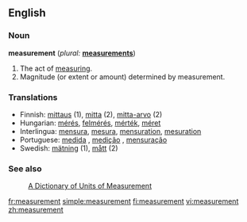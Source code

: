 ==English==

===Noun===
'''measurement'''  (''plural:'' '''[[measurements]]''')
# The act of [[measure|measuring]].
# Magnitude (or extent or amount) determined by measurement.

===Translations===
*Finnish: [[mittaus]] (1), [[mitta]] (2), [[mitta-arvo]] (2)
*Hungarian: [[mérés]], [[felmérés]], [[mérték]], [[méret]]
*Interlingua: [[mensura]], [[mesura]], [[mensuration]], [[mesuration]]
*Portuguese: [[medida]] {{f}}, [[medição]] {{f}}, [[mensuração]] {{f}}
*Swedish: [[mätning]] {{c}} (1), [[mått]] (2)

===See also===
: [http://www.unc.edu/~rowlett/units/  A Dictionary of Units of Measurement]

[[fr:measurement]]
[[simple:measurement]]
[[fi:measurement]]
[[vi:measurement]]
[[zh:measurement]]